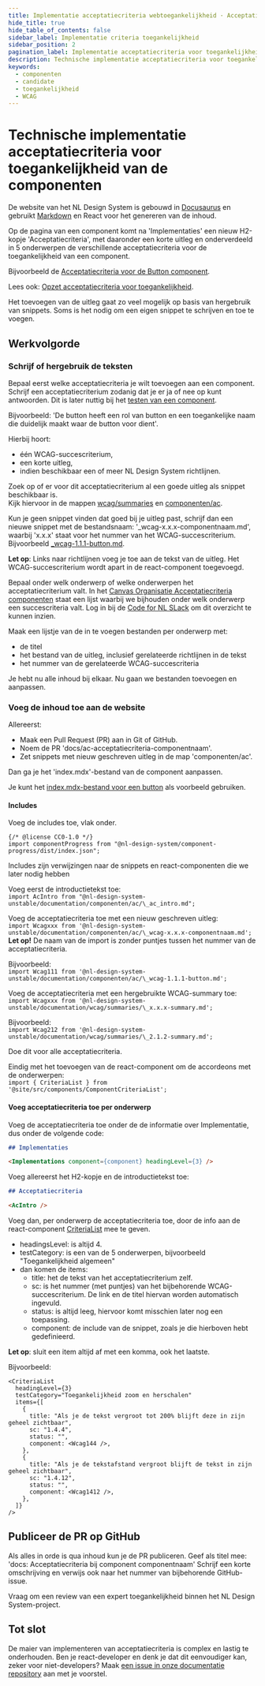 ```yaml
---
title: Implementatie acceptatiecriteria webtoegankelijkheid · Acceptatiecriteria · Component bijdragen · Handboek
hide_title: true
hide_table_of_contents: false
sidebar_label: Implementatie criteria toegankelijkheid
sidebar_position: 2
pagination_label: Implementatie acceptatiecriteria voor toegankelijkheid
description: Technische implementatie acceptatiecriteria voor toegankelijkheid. Hoe voeg je deze acceptatiecriteria toe bij een component op de website.
keywords:
  - componenten
  - candidate
  - toegankelijkheid
  - WCAG
---
```


# Technische implementatie acceptatiecriteria voor toegankelijkheid van de componenten

De website van het NL Design System is gebouwd in [Docusaurus](https://docusaurus.io/) en gebruikt [Markdown](https://www.markdownguide.org/cheat-sheet/) en React voor het genereren van de inhoud.

Op de pagina van een component komt na 'Implementaties' een nieuw H2-kopje 'Acceptatiecriteria', met daaronder een korte uitleg en onderverdeeld in 5 onderwerpen de verschillende acceptatiecriteria voor de toegankelijkheid van een component.

Bijvoorbeeld de [Acceptatiecriteria voor de Button component](https://nldesignsystem.nl/button#acceptatiecriteria).

Lees ook: [Opzet acceptatiecriteria voor toegankelijkheid](/handboek/component-bijdragen/acceptatiecriteria/opzet-acceptatiecriteria#opzet-acceptatiecriteria-voor-toegankelijkheid).

Het toevoegen van de uitleg gaat zo veel mogelijk op basis van hergebruik van snippets. Soms is het nodig om een eigen snippet te schrijven en toe te voegen.

## Werkvolgorde

### Schrijf of hergebruik de teksten

Bepaal eerst welke acceptatiecriteria je wilt toevoegen aan een component.
Schrijf een acceptatiecriterium zodanig dat je er ja of nee op kunt antwoorden. Dit is later nuttig bij het [testen van een component](/handboek/component-bijdragen/acceptatiecriteria/opzet-acceptatiecriteria#beoordeling-van-de-stories-op-toegankelijkheid).

Bijvoorbeeld:
'De button heeft een rol van button en een toegankelijke naam die duidelijk maakt waar de button voor dient'.

Hierbij hoort:

- één WCAG-succescriterium,
- een korte uitleg,
- indien beschikbaar een of meer NL Design System richtlijnen.

Zoek op of er voor dit acceptatiecriterium al een goede uitleg als snippet beschikbaar is.  
Kijk hiervoor in de mappen [wcag/summaries](https://github.com/nl-design-system/documentatie/tree/main/docs/wcag/summaries) en [componenten/ac](https://github.com/nl-design-system/documentatie/tree/main/docs/componenten/ac).

Kun je geen snippet vinden dat goed bij je uitleg past, schrijf dan een nieuwe snippet met de bestandsnaam: '\_wcag-x.x.x-componentnaam.md', waarbij 'x.x.x' staat voor het nummer van het WCAG-succescriterium. Bijvoorbeeld [\_wcag-1.1.1-button.md](https://github.com/nl-design-system/documentatie/blob/main/docs/wcag/summaries/_1.1.1-summary.md?plain=1).

**Let op**: Links naar richtlijnen voeg je toe aan de tekst van de uitleg. Het WCAG-succescriterium wordt apart in de react-component toegevoegd.

Bepaal onder welk onderwerp of welke onderwerpen het acceptatiecriterium valt.
In het [Canvas Organisatie Acceptatiecriteria componenten](https://codefornl.slack.com/docs/T68FXPFQV/F08D1R5H8F7) staat een lijst waarbij we bijhouden onder welk onderwerp een succescriteria valt. Log in bij de [Code for NL SLack](https://praatmee.codefor.nl/) om dit overzicht te kunnen inzien.

Maak een lijstje van de in te voegen bestanden per onderwerp met:

- de titel
- het bestand van de uitleg, inclusief gerelateerde richtlijnen in de tekst
- het nummer van de gerelateerde WCAG-succescriteria

Je hebt nu alle inhoud bij elkaar. Nu gaan we bestanden toevoegen en aanpassen.

### Voeg de inhoud toe aan de website

Allereerst:

- Maak een Pull Request (PR) aan in Git of GitHub.
- Noem de PR 'docs/ac-acceptatiecriteria-componentnaam'.
- Zet snippets met nieuw geschreven uitleg in de map 'componenten/ac'.

Dan ga je het 'index.mdx'-bestand van de component aanpassen.

Je kunt het [index.mdx-bestand voor een button](https://github.com/nl-design-system/documentatie/blob/main/docs/componenten/button/index.mdx?plain=1) als voorbeeld gebruiken.

#### Includes

Voeg de includes toe, vlak onder.

```
{/* @license CC0-1.0 */}
import componentProgress from "@nl-design-system/component-progress/dist/index.json";
```

Includes zijn verwijzingen naar de snippets en react-componenten die we later nodig hebben

Voeg eerst de introductietekst toe:  
`import AcIntro from "@nl-design-system-unstable/documentation/componenten/ac/\_ac_intro.md";`

Voeg de acceptatiecriteria toe met een nieuw geschreven uitleg:  
`import Wcagxxx from '@nl-design-system-unstable/documentation/componenten/ac/\_wcag-x.x.x-componentnaam.md';`  
**Let op!** De naam van de import is zonder puntjes tussen het nummer van de acceptatiecriteria.

Bijvoorbeeld:  
`import Wcag111 from '@nl-design-system-unstable/documentation/componenten/ac/\_wcag-1.1.1-button.md';`

Voeg de acceptatiecriteria met een hergebruikte WCAG-summary toe:  
`import Wcagxxx from '@nl-design-system-unstable/documentation/wcag/summaries/\_x.x.x-summary.md';`

Bijvoorbeeld:  
`import Wcag212 from '@nl-design-system-unstable/documentation/wcag/summaries/\_2.1.2-summary.md';`

Doe dit voor alle acceptatiecriteria.

Eindig met het toevoegen van de react-component om de accordeons met de onderwerpen:  
`import { CriteriaList } from '@site/src/components/ComponentCriteriaList';`

#### Voeg acceptatiecriteria toe per onderwerp

Voeg de acceptatiecriteria toe onder de de informatie over Implementatie, dus onder de volgende code:

```markdown
## Implementaties

<Implementations component={component} headingLevel={3} />
```

Voeg allereerst het H2-kopje en de introductietekst toe:

```markdown
## Acceptatiecriteria

<AcIntro />
```

Voeg dan, per onderwerp de acceptatiecriteria toe, door de info aan de react-component [CriteriaList](https://github.com/nl-design-system/documentatie/blob/main/src/components/ComponentCriteriaList.tsx) mee te geven.

- headingsLevel: is altijd 4.
- testCategory: is een van de 5 onderwerpen, bijvoorbeeld "Toegankelijkheid algemeen"
- dan komen de items:
  - title: het de tekst van het acceptatiecriterium zelf.
  - sc: is het nummer (met puntjes) van het bijbehorende WCAG-succescriterium. De link en de titel hiervan worden automatisch ingevuld.
  - status: is altijd leeg, hiervoor komt misschien later nog een toepassing.
  - component: de include van de snippet, zoals je die hierboven hebt gedefinieerd.

**Let op**: sluit een item altijd af met een komma, ook het laatste.

Bijvoorbeeld:

```
<CriteriaList
  headingLevel={3}
  testCategory="Toegankelijkheid zoom en herschalen"
  items={[
    {
      title: "Als je de tekst vergroot tot 200% blijft deze in zijn geheel zichtbaar",
      sc: "1.4.4",
      status: "",
      component: <Wcag144 />,
    },
    {
      title: "Als je de tekstafstand vergroot blijft de tekst in zijn geheel zichtbaar",
      sc: "1.4.12",
      status: "",
      component: <Wcag1412 />,
    },
  ]}
/>
```

## Publiceer de PR op GitHub

Als alles in orde is qua inhoud kun je de PR publiceren.
Geef als titel mee: 'docs: Acceptatiecriteria bij component componentnaam'
Schrijf een korte omschrijving en verwijs ook naar het nummer van bijbehorende GitHub-issue.

Vraag om een review van een expert toegankelijkheid binnen het NL Design System-project.

## Tot slot

De maier van implementeren van acceptatiecriteria is complex en lastig te onderhouden. Ben je react-developer en denk je dat dit eenvoudiger kan, zeker voor niet-developers? Maak [een issue in onze documentatie repository](https://github.com/nl-design-system/documentatie/issues) aan met je voorstel.
